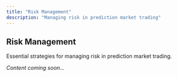 ```yaml
---
title: "Risk Management"
description: "Managing risk in prediction market trading"
---
```


## Risk Management

Essential strategies for managing risk in prediction market trading.

*Content coming soon...* 